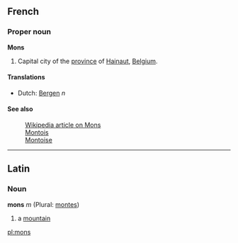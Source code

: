 ==French==
===Proper noun===
'''Mons'''

#Capital city of the [[province]] of [[Hainaut]], [[Belgium]].

====Translations====
*Dutch: [[Bergen]] ''n''

====See also====
:[[en:Mons|Wikipedia article on Mons]]
:[[Montois]]
:[[Montoise]]
----
==Latin==
===Noun===
'''mons''' ''m'' (Plural: [[montes]])

#a [[mountain]]

[[pl:mons]]
